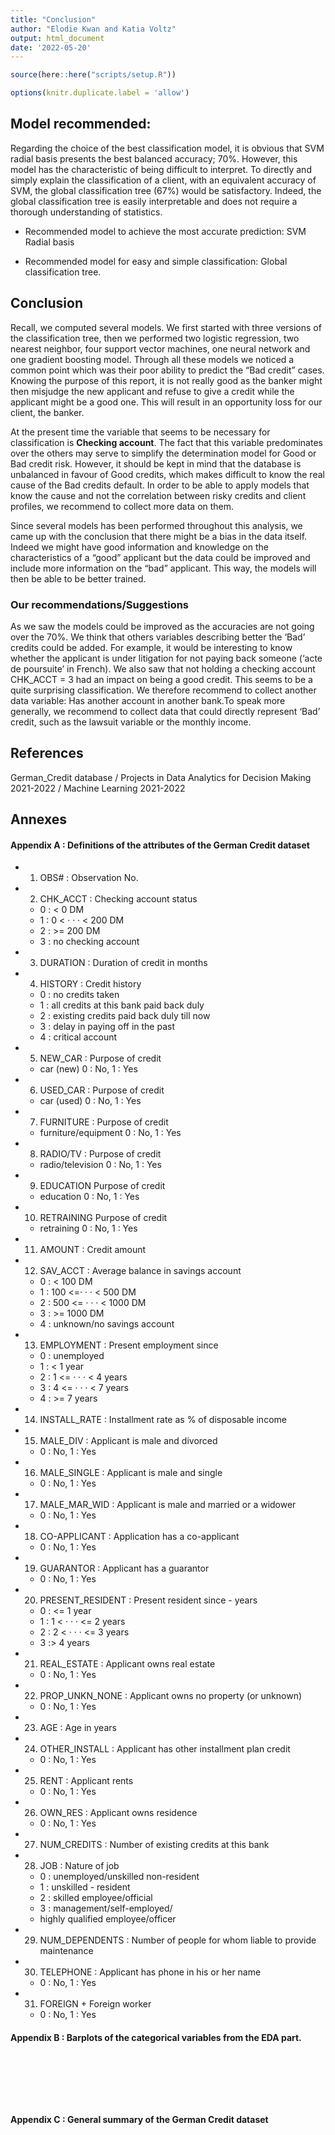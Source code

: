 ```yaml
---
title: "Conclusion"
author: "Elodie Kwan and Katia Voltz"
output: html_document
date: '2022-05-20'
---
```


```r
source(here::here("scripts/setup.R"))
```

```r
options(knitr.duplicate.label = 'allow')
```


## Model recommended:

Regarding the choice of the best classification model, it is obvious that SVM radial basis presents the best balanced accuracy; 70%. However, this model has the characteristic of being difficult to interpret. To directly and simply explain the classification of a client, with an equivalent accuracy of SVM, the global classification tree (67%) would be satisfactory. Indeed, the global classification tree is easily interpretable and does not require a thorough understanding of statistics. 

- Recommended model to achieve the most accurate prediction: SVM Radial basis

- Recommended model for easy and simple classification: Global classification tree.


## Conclusion

Recall, we computed several models. We first started with three versions of the classification tree, then we performed two logistic regression, two nearest neighbor, four support vector machines, one neural network and one gradient boosting model. Through all these models we noticed a common point which was their poor ability to predict the "Bad credit" cases. Knowing the purpose of this report, it is not really good as the banker might then misjudge the new applicant and refuse to give a credit while the applicant might be a good one. This will result in an opportunity loss for our client, the banker. 

At the present time the variable that seems to be necessary for classification is **Checking account**. The fact that this variable predominates over the others may serve to simplify the determination model for Good or Bad credit risk. However, it should be kept in mind that the database is unbalanced in favour of Good credits, which makes difficult to know the real cause of the Bad credits default. In order to be able to apply models that know the cause and not the correlation between risky credits and client profiles, we recommend to collect more data on them. 

Since several models has been performed throughout this analysis, we came up with the conclusion that there might be a bias in the data itself. Indeed we might have good information and knowledge on the characteristics of a "good" applicant but the data could be improved and include more information on the "bad" applicant. This way, the models will then be able to be better trained. 


### Our recommendations/Suggestions 
As we saw the models could be improved as the accuracies are not going over the 70%. We think that others variables describing better the 'Bad' credits could be added. For example, it would be interesting to know whether the applicant is under litigation for not paying back someone ('acte de poursuite' in French). We also saw that not holding a checking account CHK_ACCT = 3 had an impact on being a good credit. This seems to be a quite surprising classification. We therefore recommend to collect another data variable: Has another account in another bank.To speak more generally, we recommend to collect data that could directly represent 'Bad' credit, such as the lawsuit variable or the monthly income.

## References 

German_Credit database / Projects in Data Analytics for Decision Making 2021-2022 / Machine Learning 2021-2022

## Annexes 

#### Appendix A : Definitions of the attributes of the German Credit dataset 

+ 1) OBS# : Observation No. 
+ 2) CHK_ACCT : Checking account status 
  + 0 : < 0 DM 
  + 1 : 0 < · · · < 200 DM
  + 2 : >= 200 DM
  + 3 : no checking account
+ 3) DURATION : Duration of credit in months
+ 4) HISTORY : Credit history
  + 0 : no credits taken
  + 1 : all credits at this bank paid back duly
  + 2 : existing credits paid back duly till now
  + 3 : delay in paying off in the past
  + 4 : critical account
+ 5) NEW_CAR : Purpose of credit 
  + car (new) 0 : No, 1 : Yes
+ 6) USED_CAR : Purpose of credit 
  + car (used) 0 : No, 1 : Yes
+ 7) FURNITURE : Purpose of credit 
  + furniture/equipment 0 : No, 1 : Yes
+ 8) RADIO/TV : Purpose of credit 
  + radio/television 0 : No, 1 : Yes
+ 9) EDUCATION Purpose of credit 
  + education 0 : No, 1 : Yes
+ 10) RETRAINING Purpose of credit 
  + retraining 0 : No, 1 : Yes
+ 11) AMOUNT : Credit amount
+ 12) SAV_ACCT : Average balance in savings account 
  + 0 : < 100 DM
  + 1 : 100 <=· · · < 500 DM
  + 2 : 500 <= · · · < 1000 DM
  + 3 : >= 1000 DM
  + 4 : unknown/no savings account
+ 13) EMPLOYMENT : Present employment since 
  + 0 : unemployed
  + 1 : < 1 year
  + 2 : 1 <= · · · < 4 years
  + 3 : 4 <= · · · < 7 years
  + 4 : >= 7 years
+ 14) INSTALL_RATE : Installment rate as % of disposable income
+ 15) MALE_DIV : Applicant is male and divorced 
  + 0 : No, 1 : Yes
+ 16) MALE_SINGLE : Applicant is male and single 
  + 0 : No, 1 : Yes
+ 17) MALE_MAR_WID : Applicant is male and married or a widower
  + 0 : No, 1 : Yes
+ 18) CO-APPLICANT : Application has a co-applicant 
  + 0 : No, 1 : Yes
+ 19) GUARANTOR : Applicant has a guarantor 
  + 0 : No, 1 : Yes
+ 20) PRESENT_RESIDENT : Present resident since - years 
  + 0 : <= 1 year
  + 1 : 1 < · · · <= 2 years
  + 2 : 2 < · · · <= 3 years
  + 3 :> 4 years
+ 21) REAL_ESTATE : Applicant owns real estate
  + 0 : No, 1 : Yes
+ 22) PROP_UNKN_NONE : Applicant owns no property (or unknown)
  + 0 : No, 1 : Yes
+ 23) AGE : Age in years 
+ 24) OTHER_INSTALL : Applicant has other installment plan credit
  + 0 : No, 1 : Yes
+ 25) RENT : Applicant rents 
  + 0 : No, 1 : Yes
+ 26) OWN_RES : Applicant owns residence 
  + 0 : No, 1 : Yes
+ 27) NUM_CREDITS : Number of existing credits at this bank
+ 28)  JOB : Nature of job 
  + 0 : unemployed/unskilled non-resident
  + 1 : unskilled - resident
  + 2 : skilled employee/official
  + 3 : management/self-employed/
  + highly qualified employee/officer
+ 29) NUM_DEPENDENTS : Number of people for whom liable to provide maintenance
+ 30) TELEPHONE : Applicant has phone in his or her name
  + 0 : No, 1 : Yes
+ 31) FOREIGN + Foreign worker 
  + 0 : No, 1 : Yes



#### Appendix B : Barplots of the categorical variables from the EDA part. 

<br> 

```r

```

<br>

```r

```

#### Appendix C : General summary of the German Credit dataset

```r

```




